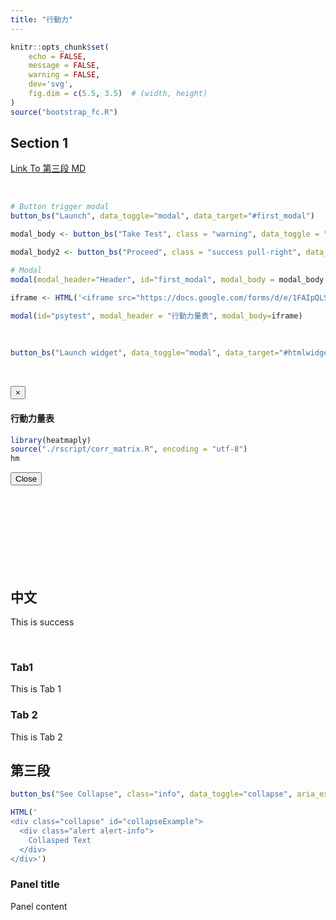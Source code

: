 ```yaml
---
title: "行動力"
---
```


<link rel="stylesheet" href="./style.css">
<script src="smooth_scroll.js"></script>

<script type="text/javascript">
    $(window).on('load',function(){
        $('#exampleModalLong').modal('show');
    });
</script>

```r
knitr::opts_chunk$set(
	echo = FALSE,
	message = FALSE,
	warning = FALSE,
	dev='svg',
	fig.dim = c(5.5, 3.5)  # (width, height)
)
source("bootstrap_fc.R")
```


## Section 1

[Link To 第三段 MD](#sec3){.btn .btn-success role="button"}


<br>

```r
# Button trigger modal
button_bs("Launch", data_toggle="modal", data_target="#first_modal")

modal_body <- button_bs("Take Test", class = "warning", data_toggle = "modal", data_target = "#psytest")

modal_body2 <- button_bs("Proceed", class = "success pull-right", data_dismiss = "modal")

# Modal
modal(modal_header="Header", id="first_modal", modal_body = modal_body, modal_body2 = modal_body2, size = "modal-sm")

iframe <- HTML('<iframe src="https://docs.google.com/forms/d/e/1FAIpQLSe8BV2rqj-4n3sKyAkgmO0b01Rzp0mSr2JYHFj_rMfZQARFyw/viewform?embedded=true"  style="position: relative; height: 400px; width: 100%;" frameborder="0" marginheight="0" marginwidth="0">載入中…</iframe>')

modal(id="psytest", modal_header = "行動力量表", modal_body=iframe)
```


<br>

```r
button_bs("Launch widget", data_toggle="modal", data_target="#htmlwidget")
```

<br>

<div id="htmlwidget" class="modal fade" role="dialog" tabindex="-1">
<div class="modal-dialog" role="document">
<div class="modal-content">
<div class="modal-header">
<button type="button" class="close" data-dismiss="modal">&times;</button>
<h4 class="modal-title">行動力量表</h4>
</div>
<div class="modal-body">

<div class="tab-content">
```r
library(heatmaply)
source("./rscript/corr_matrix.R", encoding = "utf-8")
hm
```
</div>

<div class="modal-footer">
<button type="button" class="btn btn-default" data-dismiss="modal">Close</button>
</div>
</div>
</div>
</div>
</div>


<br><br><br><br><br><br><br>

## 中文{#chi .tabset}

<div class="alert alert-success" role="alert">
This is success
</div>

<br>

### Tab1
This is Tab 1

### Tab 2
This is Tab 2



## 第三段{#sec3}


<div id="pad">
```r
button_bs("See Collapse", class="info", data_toggle="collapse", aria_expanded="false", aria_controls="collapseExample", data_target = "#collapseExample")
```
</div>

```r
HTML('
<div class="collapse" id="collapseExample">
  <div class="alert alert-info">
    Collasped Text
  </div>
</div>')
```


<div class="panel panel-success">

<div class="panel-heading">
<h3 class="panel-title">Panel title</h3>
</div>

<div class="panel-body">
Panel content
</div>
  
</div>
<br><br><br><br><br><br><br><br><br>
